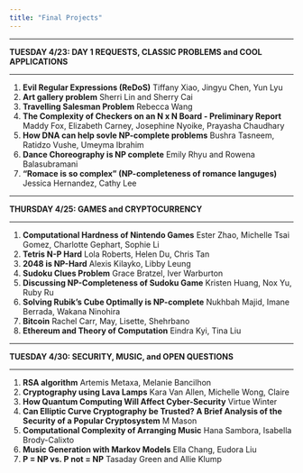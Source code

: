 ```yaml
---
title: "Final Projects"
---
```


<hr>
**TUESDAY 4/23: DAY 1 REQUESTS, CLASSIC PROBLEMS and COOL APPLICATIONS**
<hr>

1.	<strong>Evil Regular Expressions (ReDoS)</strong>	Tiffany Xiao, Jingyu Chen, Yun Lyu
2.	<strong>Art gallery problem</strong>	Sherri Lin and Sherry Cai
3.	<strong>Travelling Salesman Problem</strong>	Rebecca Wang
4.	<strong>The Complexity of Checkers on an N x N Board - Preliminary Report</strong>	Maddy Fox, Elizabeth Carney, Josephine Nyoike, Prayasha Chaudhary
5.	<strong>How DNA can help sovle NP-complete problems</strong> 	Bushra Tasneem, Ratidzo Vushe, Umeyma Ibrahim
6.	<strong>Dance Choreography is NP complete</strong>	Emily Rhyu and Rowena Balasubramani 
7.	<strong>"Romace is so complex" (NP-completeness of romance languges)</strong>	Jessica Hernandez, Cathy Lee

<hr>
**THURSDAY 4/25: GAMES and CRYPTOCURRENCY**
<hr>

1. <strong>Computational Hardness of Nintendo Games</strong>	Ester Zhao, Michelle Tsai Gomez, Charlotte Gephart, Sophie Li
2. <strong>Tetris N-P Hard</strong>	Lola Roberts, Helen Du, Chris Tan
3. <strong>2048 is NP-Hard</strong>	Alexis Kilayko, Libby Leung
4. <strong>Sudoku Clues Problem</strong>	Grace Bratzel, Iver Warburton
5. <strong>Discussing NP-Completeness of Sudoku Game</strong>	Kristen Huang, Nox Yu, Ruby Ru
6. <strong>Solving Rubik's Cube Optimally is NP-complete</strong>	Nukhbah Majid, Imane Berrada, Wakana Ninohira
7. <strong>Bitcoin</strong>	Rachel Carr, May, Lisette, Shehrbano
8. <strong>Ethereum and Theory of Computation</strong>	Eindra Kyi, Tina Liu

<hr>
**TUESDAY 4/30: SECURITY, MUSIC, and OPEN QUESTIONS**
<hr>

1. <strong>RSA algorithm</strong>	Artemis Metaxa, Melanie Bancilhon
2. <strong>Cryptography using Lava Lamps</strong> 	Kara Van Allen, Michelle Wong, Claire 
3. <strong>How Quantum Computing Will Affect Cyber-Security</strong>	Virtue Winter
4. <strong>Can Elliptic Curve Cryptography be Trusted? A Brief Analysis of the Security of a Popular Cryptosystem</strong>	M Mason
5. <strong>Computational Complexity of Arranging Music</strong>	Hana Sambora, Isabella Brody-Calixto
6. <strong>Music Generation with Markov Models</strong>	Ella Chang, Eudora Liu
7. <strong>P = NP vs. P not = NP</strong>	Tasaday Green and Allie Klump

